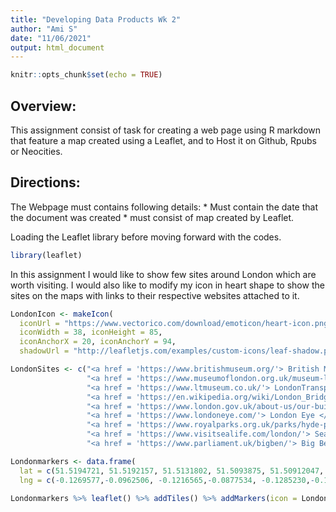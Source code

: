 ---
title: "Developing Data Products Wk 2"
author: "Ami S"
date: "11/06/2021"
output: html_document
---

```{r setup, include=FALSE}
knitr::opts_chunk$set(echo = TRUE)
```

## Overview:

This assignment consist of task for creating a web page using R markdown that feature a map created using a Leaflet, and to Host it on Github, Rpubs or Neocities.

## Directions:

The Webpage must contains following details:
* Must contain the date that the document was created 
* must consist of map created by Leaflet.

Loading the Leaflet library before moving forward with the codes.
```{r}
library(leaflet)
```

In this assignment I would like to show few sites around London which are worth visiting.
I would also like to modify my icon in heart shape to show the sites on the maps with 
links to their respective websites attached to it.


```{r}
LondonIcon <- makeIcon(
  iconUrl = "https://www.vectorico.com/download/emoticon/heart-icon.png",
  iconWidth = 38, iconHeight = 85,
  iconAnchorX = 20, iconAnchorY = 94,
  shadowUrl = "http://leafletjs.com/examples/custom-icons/leaf-shadow.png")

LondonSites <- c("<a href = 'https://www.britishmuseum.org/'> British Museum </a>",
                 "<a href = 'https://www.museumoflondon.org.uk/museum-london'> London Meuseum </a>",
                 "<a href = 'https://www.ltmuseum.co.uk/'> LondonTransport Museum </a>",
                 "<a href = 'https://en.wikipedia.org/wiki/London_Bridge'> London Bridge </a>",
                 "<a href = 'https://www.london.gov.uk/about-us/our-building-and-squares/trafalgar-square'> Trafalgar Square </a>",
                 "<a href = 'https://www.londoneye.com/'> London Eye </a>",
                 "<a href = 'https://www.royalparks.org.uk/parks/hyde-park'> Hyde Park </a>",
                 "<a href = 'https://www.visitsealife.com/london/'> Sea Life </a>",
                 "<a href = 'https://www.parliament.uk/bigben/'> Big Ben </a>")

Londonmarkers <- data.frame(
  lat = c(51.5194721, 51.5192157, 51.5131802, 51.5093875, 51.50912047, 51.5042055,51.5084260,51.5015876,51.5055946),
  lng = c(-0.1269577,-0.0962506, -0.1216565,-0.0877534, -0.1285230,-0.1193391,-0.1650868,-0.1244889,-0.1370632))

Londonmarkers %>% leaflet() %>% addTiles() %>% addMarkers(icon = LondonIcon, popup = LondonSites)

```





